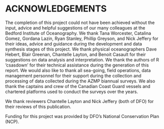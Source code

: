 # ACKNOWLEDGEMENTS {#sec:acknowledgements}

The completion of this project could not have been achieved without the input, advice and helpful suggestions of our many colleagues at the Bedford Institute of Oceanography. We thank Tana Worcester, Catalina Gomez, Gordana Lazin, Ryan Stanley, Phillip Greyson, and Nick Jeffery for their ideas, advice and guidance during the development and data synthesis stages of this project. We thank physical oceanographers Dave Hebert, Blair Greenan, Chantelle Layton, and Benoit Casault for their suggestions on data analysis and interpretation.
We thank the authors of R ‘csasdown’ for their technical assistance during the generation of this report.
We would also like to thank all sea-going, field operations, data management personnel for their support during the collection and processing of data collected during the AZMP biannual surveys. We also thank the captains and crew of the Canadian Coast Guard vessels and chartered platforms used to conduct the surveys over the years. 

We thank reviewers Chantelle Layton and Nick Jeffery (both of DFO) for their reviews of this publication.

Funding for this project was provided by DFO’s National Conservation Plan (NCP).

\clearpage
